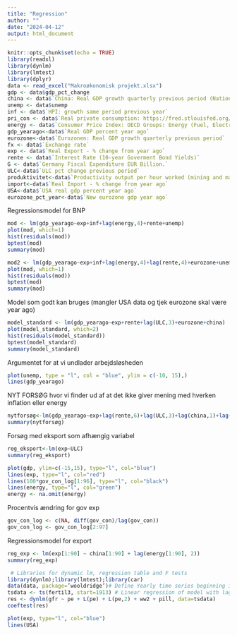 ```yaml
---
title: "Regression"
author: ""
date: "2024-04-12"
output: html_document
---
```


```r
knitr::opts_chunk$set(echo = TRUE)
library(readxl)
library(dynlm)
library(lmtest)
library(dplyr)
data <- read_excel("Makroøkonomisk projekt.xlsx")
gdp <- data$gdp_pct_change
china <- data$`China: Real GDP growth quarterly previous period (National Bureau of Statistics of China)`
unemp <- data$unemp
inf <- data$`HPI: growth same period previous year`
pri_con <- data$`Real private consumption: https://fred.stlouisfed.org/series/NAEXKP02DEQ657S`
energy <- data$`Consumer Price Index: OECD Groups: Energy (Fuel, Electricity, and Gasoline): Total for Germany, Change, Growth rate same period previous year, Quarterly, Not Seasonally Adjusted`
gdp_yearago<-data$`Real GDP percent year ago`
eurozone<-data$`Eurozonen: Real GDP growth quarterly previous period`
fx <- data$`Exchange rate`
exp <- data$`Real Export - % change from year ago`
rente <- data$`Interest Rate (10-year Goverment Bond Yields)`
G <- data$`Germany Fiscal Expenditure EUR Billion.`
ULC<-data$`ULC pct change previous period`
produktivitet<-data$`Productivity output per hour worked (mining and manufacturing)`
import<-data$`Real Import - % change from year ago`
USA<-data$`USA real gdp percent year ago`
eurozone_pct_year<-data$`New eurozone gdp year ago`
```

Regressionsmodel for BNP
```r
mod <- lm(gdp_yearago~exp+inf+lag(energy,4)+rente+unemp)
plot(mod, which=1)
hist(residuals(mod))
bptest(mod)
summary(mod)
```


```r
mod2 <- lm(gdp_yearago~exp+inf+lag(energy,4)+lag(rente,4)+eurozone+unemp+import+log(produktivitet)+ULC+fx)
plot(mod, which=1)
hist(residuals(mod))
bptest(mod)
summary(mod)
```

Model som godt kan bruges (mangler USA data og tjek eurozone skal være year ago)
```r
model_standard <- lm(gdp_yearago~exp+rente+lag(ULC,3)+eurozone+china)
plot(model_standard, which=2)
hist(residuals(model_standard))
bptest(model_standard)
summary(model_standard)
```


Argumentet for at vi undlader arbejdsløsheden
```r
plot(unemp, type = "l", col = "blue", ylim = c(-10, 15),)
lines(gdp_yearago)
```


NYT FORSØG hvor vi finder ud af at det ikke giver mening med hverken inflation eller energy
```r
nytforsøg<-lm(gdp_yearago~exp+lag(rente,6)+lag(ULC,3)+lag(china,1)+lag(USA,1)+eurozone_pct_year)
summary(nytforsøg)
```


Forsøg med eksport som afhængig variabel
```r
reg_eksport<-lm(exp~ULC)
summary(reg_eksport)
```



```r
plot(gdp, ylim=c(-15,15), type="l", col="blue")
lines(exp, type="l", col="red")
lines(100*gov_con_log[1:96], type="l", col="black")
lines(energy, type="l", col="green")
energy <- na.omit(energy)
```

Procentvis ændring for gov exp
```r
gov_con_log <- c(NA, diff(gov_con)/lag(gov_con))
gov_con_log <- gov_con_log[2:97]
```



Regressionsmodel for export
```r
reg_exp <- lm(exp[1:90] ~ china[1:90] + lag(energy[1:90], 2))
summary(reg_exp)
```


```r
 # Libraries for dynamic lm, regression table and F tests
library(dynlm);library(lmtest);library(car)
data(data, package=’wooldridge’)# Define Yearly time series beginning in 1913
tsdata <- ts(fertil3, start=1913) # Linear regression of model with lags:
res <- dynlm(gfr ~ pe + L(pe) + L(pe,2) + ww2 + pill, data=tsdata)
coeftest(res)
```


```r
plot(exp, type="l", col="blue")
lines(USA)
```



